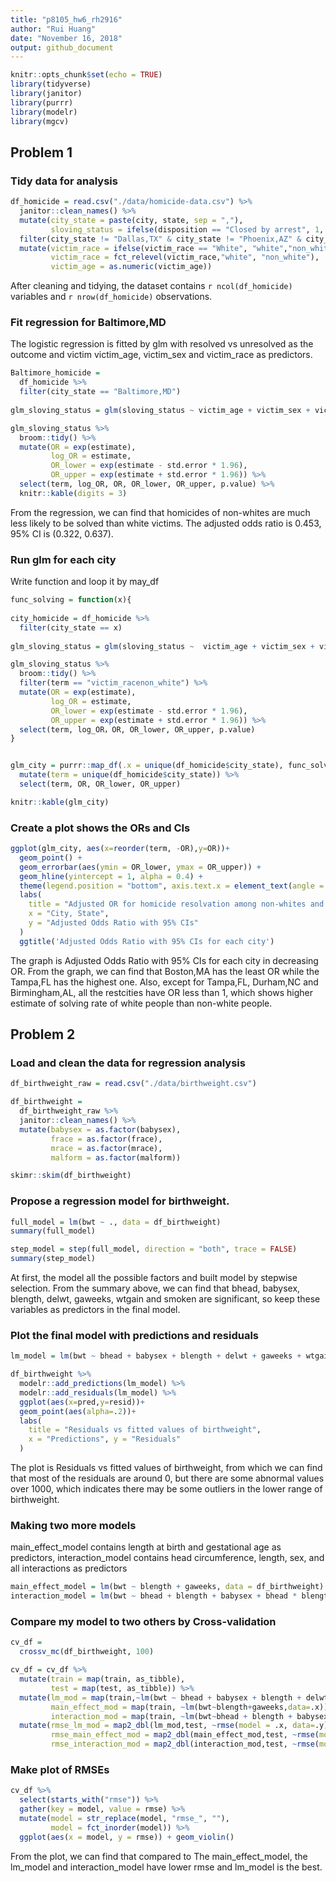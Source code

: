 ```yaml
---
title: "p8105_hw6_rh2916"
author: "Rui Huang"
date: "November 16, 2018"
output: github_document
---
```


```r
knitr::opts_chunk$set(echo = TRUE)
library(tidyverse)
library(janitor)
library(purrr)
library(modelr)
library(mgcv)
```

## Problem 1 

### Tidy data for analysis

```r
df_homicide = read.csv("./data/homicide-data.csv") %>% 
  janitor::clean_names() %>% 
  mutate(city_state = paste(city, state, sep = ","),
         sloving_status = ifelse(disposition == "Closed by arrest", 1, 0)) %>%
  filter(city_state != "Dallas,TX" & city_state != "Phoenix,AZ" & city_state != "Kansas City,MO" & city_state != "Tulsa,AL") %>%
  mutate(victim_race = ifelse(victim_race == "White", "white","non_white"),
         victim_race = fct_relevel(victim_race,"white", "non_white"),
         victim_age = as.numeric(victim_age))
```

After cleaning and tidying, the dataset contains `r ncol(df_homicide)` variables and `r nrow(df_homicide)` observations.

### Fit regression for Baltimore,MD

The logistic regression is fitted by glm with resolved vs unresolved as the outcome and victim victim_age, victim_sex and victim_race as predictors. 

```r
Baltimore_homicide =
  df_homicide %>% 
  filter(city_state == "Baltimore,MD") 
  
glm_sloving_status = glm(sloving_status ~ victim_age + victim_sex + victim_race, data = Baltimore_homicide, family = binomial())

glm_sloving_status %>% 
  broom::tidy() %>% 
  mutate(OR = exp(estimate),
         log_OR = estimate,
         OR_lower = exp(estimate - std.error * 1.96),
         OR_upper = exp(estimate + std.error * 1.96)) %>%
  select(term, log_OR, OR, OR_lower, OR_upper, p.value) %>% 
  knitr::kable(digits = 3)
```

From the regression, we can find that homicides of non-whites are much less likely to be solved than white victims. The adjusted odds ratio is 0.453, 95% CI is (0.322, 0.637).


### Run glm for each city 

Write function and loop it by may_df

```r
func_solving = function(x){
  
city_homicide = df_homicide %>%
  filter(city_state == x) 
  
glm_sloving_status = glm(sloving_status ~  victim_age + victim_sex + victim_race, data = city_homicide, family = binomial()) 

glm_sloving_status %>% 
  broom::tidy() %>% 
  filter(term == "victim_racenon_white") %>%
  mutate(OR = exp(estimate),
         log_OR = estimate,
         OR_lower = exp(estimate - std.error * 1.96),
         OR_upper = exp(estimate + std.error * 1.96)) %>%
  select(term, log_OR，OR, OR_lower, OR_upper, p.value)
}


glm_city = purrr::map_df(.x = unique(df_homicide$city_state), func_solving) %>%
  mutate(term = unique(df_homicide$city_state)) %>%
  select(term, OR, OR_lower, OR_upper)

knitr::kable(glm_city)
```

### Create a plot shows the  ORs and CIs

```r
ggplot(glm_city, aes(x=reorder(term, -OR),y=OR))+
  geom_point() +
  geom_errorbar(aes(ymin = OR_lower, ymax = OR_upper)) +
  geom_hline(yintercept = 1, alpha = 0.4) +
  theme(legend.position = "bottom", axis.text.x = element_text(angle = 90, hjust = 1), legend.key.width = unit(0.15,'cm')) +
  labs(
    title = "Adjusted OR for homicide resolvation among non-whites and whites by city",
    x = "City, State",
    y = "Adjusted Odds Ratio with 95% CIs"
  )
  ggtitle('Adjusted Odds Ratio with 95% CIs for each city')
```

The graph is Adjusted Odds Ratio with 95% CIs for each city in decreasing OR. From the graph, we can find that Boston,MA has the least OR while the Tampa,FL has the highest one. Also, except for Tampa,FL, Durham,NC and Birmingham,AL, all the restcities have OR less than 1, which shows higher estimate of solving rate of white people than non-white people. 


## Problem 2

### Load and clean the data for regression analysis 

```r
df_birthweight_raw = read.csv("./data/birthweight.csv")

df_birthweight = 
  df_birthweight_raw %>% 
  janitor::clean_names() %>% 
  mutate(babysex = as.factor(babysex),
         frace = as.factor(frace),
         mrace = as.factor(mrace),
         malform = as.factor(malform))

skimr::skim(df_birthweight)
```

### Propose a regression model for birthweight.


```r
full_model = lm(bwt ~ ., data = df_birthweight)
summary(full_model)

step_model = step(full_model, direction = "both", trace = FALSE)
summary(step_model)
```

At first, the model all the possible factors and built model by stepwise selection. From the summary above, we can find that bhead, babysex, blength, delwt, gaweeks, wtgain and smoken are significant, so keep these variables as predictors in the final model. 

### Plot the final model with predictions and residuals

```r
lm_model = lm(bwt ~ bhead + babysex + blength + delwt + gaweeks + wtgain + smoken, data = df_birthweight)

df_birthweight %>% 
  modelr::add_predictions(lm_model) %>% 
  modelr::add_residuals(lm_model) %>% 
  ggplot(aes(x=pred,y=resid))+
  geom_point(aes(alpha=.2))+
  labs(
    title = "Residuals vs fitted values of birthweight",
    x = "Predictions", y = "Residuals"
  )
```

The plot is Residuals vs fitted values of birthweight, from which we can find that most of the residuals are around 0, but there are some abnormal values over 1000, which indicates there may be some outliers in the lower range of birthweight.

### Making two more models

main_effect_model contains length at birth and gestational age as predictors, interaction_model contains head circumference, length, sex, and all interactions as predictors

```r
main_effect_model = lm(bwt ~ blength + gaweeks, data = df_birthweight)
interaction_model = lm(bwt ~ bhead + blength + babysex + bhead * blength * babysex, data = df_birthweight)
```

### Compare my model to two others by Cross-validation

```r
cv_df = 
  crossv_mc(df_birthweight, 100)

cv_df = cv_df %>% 
  mutate(train = map(train, as_tibble),
         test = map(test, as_tibble)) %>% 
  mutate(lm_mod = map(train,~lm(bwt ~ bhead + babysex + blength + delwt + gaweeks + wtgain + smoken, data=.x)),
         main_effect_mod = map(train, ~lm(bwt~blength+gaweeks,data=.x)),
         interaction_mod = map(train, ~lm(bwt~bhead + blength + babysex + bhead * blength * babysex, data=.x))) %>% 
  mutate(rmse_lm_mod = map2_dbl(lm_mod,test, ~rmse(model = .x, data=.y)),
         rmse_main_effect_mod = map2_dbl(main_effect_mod,test, ~rmse(model = .x, data=.y)),
         rmse_interaction_mod = map2_dbl(interaction_mod,test, ~rmse(model = .x, data=.y))) 
```

### Make plot of RMSEs

```r
cv_df %>% 
  select(starts_with("rmse")) %>% 
  gather(key = model, value = rmse) %>% 
  mutate(model = str_replace(model, "rmse_", ""),
         model = fct_inorder(model)) %>% 
  ggplot(aes(x = model, y = rmse)) + geom_violin()
```

From the plot, we can find that compared to The main_effect_model, the lm_model and interaction_model have lower rmse and lm_model is the best.  

